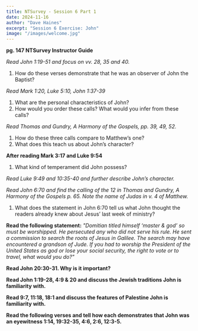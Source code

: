 ```yaml
---
title: NTSurvey - Session 6 Part 1
date: 2024-11-16
author: "Dave Haines"
excerpt: "Session 6 Exercise: John"
image: "/images/welcome.jpg"
---
```


**pg. 147 NTSurvey Instructor Guide**  

*Read John 1:19-51 and focus on vv. 28, 35 and 40.*

1. How do these verses demonstrate that he was an observer of John the Baptist?

*Read Mark 1:20, Luke 5:10, John 1:37-39*  
1. What are the personal characteristics of John?
2. How would you order these calls? What would you infer from these calls?

*Read Thomas and Gundry, A Harmony of the Gospels, pp. 39, 49, 52.*  
1. How do these three calls compare to Matthew’s one?
2. What does this teach us about John’s character?

**After reading Mark 3:17 and Luke 9:54**
1. What kind of temperament did John possess?

*Read Luke 9:49 and 10:35-40 and further describe John’s character.*  

*Read John 6:70 and find the calling of the 12 in Thomas and Gundry, A Harmony of the Gospels p. 65. Note the name of Judas in v. 4 of Matthew.*  
1. What does the statement in John 6:70 tell us what John thought the readers already knew about Jesus’ last week of ministry?

**Read the following statement:**
*"Domitian titled himself ‘master & god’ so must be worshipped. He persecuted any who
did not serve his rule. He sent a commission to search the roots of Jesus in Galilee. The
search may have encountered a grandson of Jude.
If you had to worship the President of the United States as god or lose your social
security, the right to vote or to travel, what would you do?"*  

**Read John 20:30-31. Why is it important?**  

**Read John 1:19-28, 4:9 & 20 and discuss the Jewish traditions John is familiarity with.**  

**Read 9:7, 11:18, 18:1 and discuss the features of Palestine John is familiarity with.**

**Read the following verses and tell how each demonstrates that John was an eyewitness 1:14, 19:32-35, 4:6, 2:6, 12:3-5.**